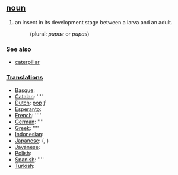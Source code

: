 == [[noun]] ==
#an insect in its development stage between a larva and an adult.
#:(plural: ''pupae'' or ''pupas'')

=== See also ===
*[[caterpillar]]

===[[Translation]]s===
*[[Basque]]: [[]]
*[[Catalan]]: [[]] ''''
*[[Dutch]]: [[pop]] ''f''
*[[Esperanto]]: [[]]
*[[French]]: [[]] ''''
*[[German]]: [[]] ''''
*[[Greek]]: [[]] ''''
*[[Indonesian]]: [[]]
*[[Japanese]]: [[]] (, )
*[[Javanese]]: [[]]
*[[Polish]]: [[]]
*[[Spanish]]: [[]] ''''
*[[Turkish]]: [[]]